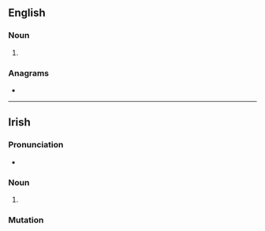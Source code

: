 ==English==

===Noun===
{{head|en|noun form}}

# {{plural of|en|phi}}

===Anagrams===
* {{anagrams|en|a=hips|-ship|HIPs|hiPS|hips|pish|ship}}

----

==Irish==

===Pronunciation===
* {{IPA|ga|[fʲɪʃ]}}

===Noun===
{{head|ga|mutated noun|g=f-s}}

# {{ga-lenition of|pis}}

===Mutation===
{{ga-mut-cons|p|is}}